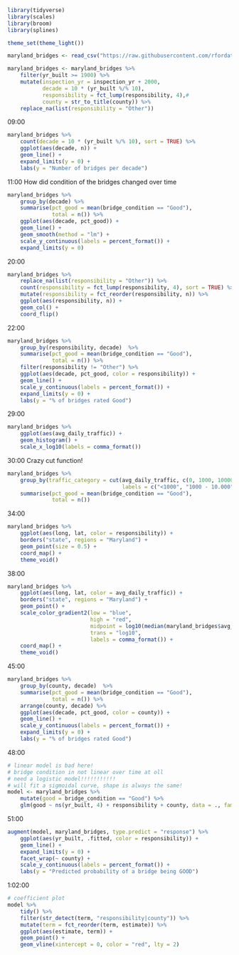 ```r
library(tidyverse)
library(scales)
library(broom)
library(splines)

theme_set(theme_light())

maryland_bridges <- read_csv("https://raw.githubusercontent.com/rfordatascience/tidytuesday/refs/heads/main/data/2018/2018-11-27/baltimore_bridges.csv")

maryland_bridges <- maryland_bridges %>% 
    filter(yr_built >= 1900) %>% 
    mutate(inspection_yr = inspection_yr + 2000,
           decade = 10 * (yr_built %/% 10),
           responsibility = fct_lump(responsibility, 4),#
           county = str_to_title(county)) %>% 
    replace_na(list(responsibility = "Other")) 
```

09:00

```r
maryland_bridges %>% 
    count(decade = 10 * (yr_built %/% 10), sort = TRUE) %>% 
    ggplot(aes(decade, n)) +
    geom_line() +
    expand_limits(y = 0) +
    labs(y = "Number of bridges per decade")
```

11:00 How did condition of the bridges changed over time

```r
maryland_bridges %>% 
    group_by(decade) %>% 
    summarise(pct_good = mean(bridge_condition == "Good"),
              total = n()) %>% 
    ggplot(aes(decade, pct_good)) +
    geom_line() +
    geom_smooth(method = "lm") +
    scale_y_continuous(labels = percent_format()) +
    expand_limits(y = 0)
```

20:00

```r
maryland_bridges %>% 
    replace_na(list(responsibility = "Other")) %>% 
    count(responsibility = fct_lump(responsibility, 4), sort = TRUE) %>% 
    mutate(responsibility = fct_reorder(responsibility, n)) %>% 
    ggplot(aes(responsibility, n)) +
    geom_col() +
    coord_flip()
```

22:00

```r
maryland_bridges %>% 
    group_by(responsibility, decade)  %>%
    summarise(pct_good = mean(bridge_condition == "Good"),
              total = n()) %>% 
    filter(responsibility != "Other") %>% 
    ggplot(aes(decade, pct_good, color = responsibility)) +
    geom_line() +
    scale_y_continuous(labels = percent_format()) +
    expand_limits(y = 0) +
    labs(y = "% of bridges rated Good")
```

29:00

```r
maryland_bridges %>% 
    ggplot(aes(avg_daily_traffic)) +
    geom_histogram() +
    scale_x_log10(labels = comma_format())
```

30:00 Crazy cut function!

```r
maryland_bridges %>% 
    group_by(traffic_category = cut(avg_daily_traffic, c(0, 1000, 10000, Inf),
                                    labels = c("<1000", "1000 - 10.000", "10.000+"))) %>% 
    summarise(pct_good = mean(bridge_condition == "Good"),
              total = n())
```

34:00

```r
maryland_bridges %>% 
    ggplot(aes(long, lat, color = responsibility)) +
    borders("state", regions = "Maryland") +
    geom_point(size = 0.5) +
    coord_map() +
    theme_void()
```

38:00

```r
maryland_bridges %>% 
    ggplot(aes(long, lat, color = avg_daily_traffic)) +
    borders("state", regions = "Maryland") +
    geom_point() +
    scale_color_gradient2(low = "blue",
                          high = "red",
                          midpoint = log10(median(maryland_bridges$avg_daily_traffic)),
                          trans = "log10",
                          labels = comma_format()) +
    coord_map() +
    theme_void()
```

45:00

```r
maryland_bridges %>% 
    group_by(county, decade)  %>%
    summarise(pct_good = mean(bridge_condition == "Good"),
              total = n()) %>% 
    arrange(county, decade) %>% 
    ggplot(aes(decade, pct_good, color = county)) +
    geom_line() +
    scale_y_continuous(labels = percent_format()) +
    expand_limits(y = 0) +
    labs(y = "% of bridges rated Good")
```

48:00

```r
# linear model is bad here!
# bridge condition in not linear over time at oll
# need a logistic model!!!!!!!!!!!
# will fit a sigmoidal curve, shape is always the same!
model <- maryland_bridges %>% 
    mutate(good = bridge_condition == "Good") %>% 
    glm(good ~ ns(yr_built, 4) + responsibility + county, data = ., family = "binomial")
```

51:00

```r
augment(model, maryland_bridges, type.predict = "response") %>% 
    ggplot(aes(yr_built, .fitted, color = responsibility)) +
    geom_line() +
    expand_limits(y = 0) +
    facet_wrap(~ county) +
    scale_y_continuous(labels = percent_format()) +
    labs(y = "Predicted probability of a bridge being GOOD")
```

1:02:00

```r
# coefficient plot
model %>% 
    tidy() %>% 
    filter(str_detect(term, "responsibility|county")) %>% 
    mutate(term = fct_reorder(term, estimate)) %>% 
    ggplot(aes(estimate, term)) +
    geom_point() +
    geom_vline(xintercept = 0, color = "red", lty = 2)
```

